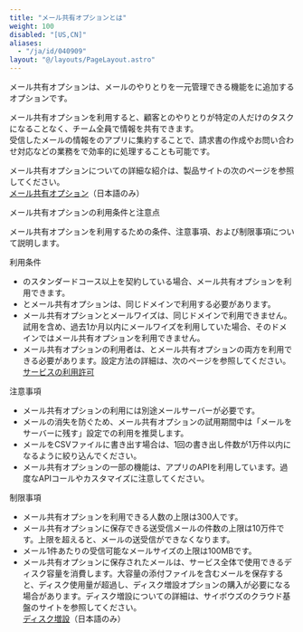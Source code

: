 ```yaml
---
title: "メール共有オプションとは"
weight: 100
disabled: "[US,CN]"
aliases:
  - "/ja/id/040909"
layout: "@/layouts/PageLayout.astro"
---
```




メール共有オプションは、メールのやりとりを一元管理できる機能を<Kintone />に追加するオプションです。

メール共有オプションを利用すると、顧客とのやりとりが特定の人だけのタスクになることなく、チーム全員で情報を共有できます。  
受信したメールの情報を<Kintone />のアプリに集約することで、請求書の作成やお問い合わせ対応などの業務を<Kintone />で効率的に処理することも可能です。

メール共有オプションについての詳細な紹介は、製品サイトの次のページを参照してください。  
[メール共有オプション](https://kintone.cybozu.co.jp/option/emailsharingoption.html)（日本語のみ）

<Heading id="m_list_start_m_what_is_10">メール共有オプションの利用条件と注意点</Heading>

メール共有オプションを利用するための条件、注意事項、および制限事項について説明します。

<Heading level={3} id="m_list_start_m_what_is_1010">利用条件</Heading>

* <Kintone />のスタンダードコース以上を契約している場合、メール共有オプションを利用できます。
* <Kintone />とメール共有オプションは、同じドメインで利用する必要があります。
* メール共有オプションとメールワイズは、同じドメインで利用できません。試用を含め、過去1か月以内にメールワイズを利用していた場合、そのドメインではメール共有オプションを利用できません。
* メール共有オプションの利用者は、<Kintone />とメール共有オプションの両方を利用できる必要があります。設定方法の詳細は、次のページを参照してください。  
  [サービスの利用許可](/general/ja/id/020247.html)

<Heading level={3} id="m_list_start_m_what_is_1020">注意事項</Heading>

* メール共有オプションの利用には別途メールサーバーが必要です。
* メールの消失を防ぐため、メール共有オプションの試用期間中は「メールをサーバーに残す」設定での利用を推奨します。
* メールをCSVファイルに書き出す場合は、1回の書き出し件数が1万件以内になるように絞り込んでください。
* メール共有オプションの一部の機能は、<Kintone />アプリのAPIを利用しています。過度なAPIコールやカスタマイズに注意してください。

<Heading level={3} id="m_list_start_m_what_is_1030">制限事項</Heading>

* メール共有オプションを利用できる人数の上限は300人です。
* メール共有オプションに保存できる送受信メールの件数の上限は10万件です。上限を超えると、メールの送受信ができなくなります。
* メール1件あたりの受信可能なメールサイズの上限は100MBです。
* メール共有オプションに保存されたメールは、サービス全体で使用できるディスク容量を消費します。大容量の添付ファイルを含むメールを保存すると、ディスク使用量が超過し、ディスク増設オプションの購入が必要になる場合があります。ディスク増設についての詳細は、サイボウズのクラウド基盤のサイトを参照してください。  
  [ディスク増設](https://www.cybozu.com/jp/service/option/disk.html)（日本語のみ）
